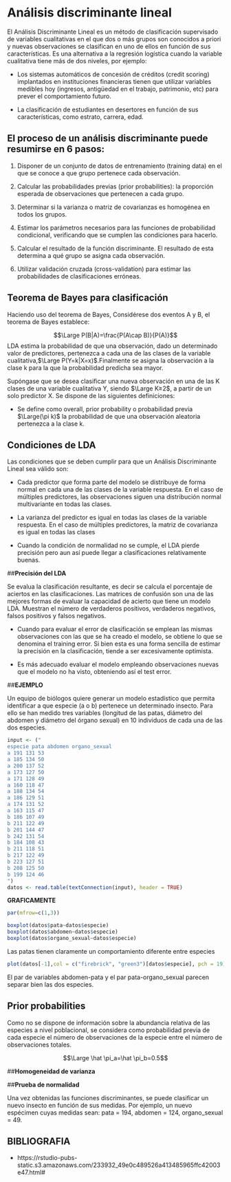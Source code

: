 
# Análisis discriminante lineal 

El Análisis Discriminante Lineal es un método de clasificación supervisado de variables cualitativas en el que dos o más grupos son conocidos a priori y nuevas observaciones se clasifican en uno de ellos en función de sus características. Es una alternativa a la regresión logística cuando la variable cualitativa tiene más de dos niveles, por ejemplo: 

- Los sistemas automáticos de concesión de créditos (credit scoring) implantados en  instituciones financieras tienen que utilizar variables medibles hoy (ingresos, antigüedad en el trabajo, patrimonio, etc) para prever el comportamiento futuro.

- La clasificación de estudiantes en desertores en función de sus características, como estrato, carrera, edad.


## El proceso de un análisis discriminante puede resumirse en 6 pasos:

1.  Disponer de un conjunto de datos de entrenamiento (training data) en el que se conoce a que grupo pertenece cada observación.

2.  Calcular las probabilidades previas (prior probabilities): la proporción esperada de observaciones que pertenecen a cada grupo.

3.  Determinar si la varianza o matriz de covarianzas es homogénea en todos los grupos. 

4.  Estimar los parámetros necesarios para las funciones de probabilidad condicional, verificando que se cumplen las condiciones para hacerlo.

5.  Calcular el resultado de la función discriminante. El resultado de esta determina a qué grupo se asigna cada observación.

6.  Utilizar validación cruzada (cross-validation) para estimar las probabilidades de clasificaciones erróneas.


## **Teorema de Bayes para clasificación**

Haciendo uso del teorema de Bayes, Considérese dos eventos A y B, el teorema de Bayes establece:

$$\Large P(B|A)=\frac{P(A\cap B)}{P(A)}$$
LDA estima la probabilidad de que una observación, dado un determinado valor de predictores, pertenezca a cada una de las clases de la variable cualitativa,$\Large P(Y=k|X=x)$.Finalmente se asigna la observación a la clase k para la que la probabilidad predicha sea mayor.

Supóngase que se desea clasificar una nueva observación en una de las K clases de una variable cualitativa Y, siendo $\Large K≥2$, a partir de un solo predictor X. Se dispone de las siguientes definiciones:

- Se define como overall, prior probability o probabilidad previa $\Large(\pi k)$ la probabilidad de que una observación aleatoria pertenezca a la clase k.


## **Condiciones de LDA**


Las condiciones que se deben cumplir para que un Análisis Discriminante Lineal sea válido son:

- Cada predictor que forma parte del modelo se distribuye de forma normal en cada una de las clases de la variable respuesta. En el caso de múltiples predictores, las observaciones siguen una distribución normal multivariante en todas las clases.

- La varianza del predictor es igual en todas las clases de la variable respuesta. En el caso de múltiples predictores, la matriz de covarianza es igual en todas las clases

- Cuando la condición de normalidad no se cumple, el LDA pierde precisión pero aun así puede llegar a clasificaciones relativamente buenas. 




##**Precisión del LDA**


Se evalua la clasificación resultante, es decir se calcula el porcentaje de aciertos en las clasificaciones.
Las matrices de confusión son una de las mejores formas de evaluar la capacidad de acierto que tiene un modelo LDA. 
Muestran el número de verdaderos positivos, verdaderos negativos, falsos positivos y falsos negativos. 

- Cuando para evaluar el error de clasificación se emplean las mismas observaciones con las que se ha creado el modelo, se obtiene lo que se denomina el training error. Si bien esta es una forma sencilla de estimar la precisión en la clasificación, tiende a ser excesivamente optimista.

-  Es más adecuado evaluar el modelo empleando observaciones nuevas que el modelo no ha visto, obteniendo así el test error. 


##**EJEMPLO**

Un equipo de biólogos quiere generar un modelo estadístico que permita identificar a que especie (a o b) pertenece un determinado insecto. Para ello se han medido tres variables (longitud de las patas, diámetro del abdomen y diámetro del órgano sexual) en 10 individuos de cada una de las dos especies.

```r
input <- ("
especie pata abdomen organo_sexual 
a 191 131 53
a 185 134 50
a 200 137 52
a 173 127 50
a 171 128 49
a 160 118 47
a 188 134 54
a 186 129 51
a 174 131 52
a 163 115 47
b 186 107 49
b 211 122 49
b 201 144 47
b 242 131 54
b 184 108 43
b 211 118 51
b 217 122 49
b 223 127 51
b 208 125 50
b 199 124 46
")
datos <- read.table(textConnection(input), header = TRUE)
```


**GRAFICAMENTE**
```r

par(mfrow=c(1,3))

boxplot(datos$pata~datos$especie)
boxplot(datos$abdomen~datos$especie)
boxplot(datos$organo_sexual~datos$especie)

```
Las patas tienen claramente un comportamiento diferente entre especies

```r
plot(datos[-1],col = c("firebrick", "green3")[datos$especie], pch = 19)
```

El par de variables abdomen-pata y el par pata-organo_sexual parecen separar bien las dos especies.


## **Prior probabilities**


Como no se dispone de información sobre la abundancia relativa de las especies a nivel poblacional, se considera como probabilidad previa de cada especie el número de observaciones de la especie entre el número de observaciones totales.


$$\Large \hat \pi_a=\hat \pi_b=0.5$$


##**Homogeneidad de varianza**




##**Prueba de normalidad**


Una vez obtenidas las funciones discriminantes, se puede clasificar un nuevo insecto en función de sus medidas. Por ejemplo, un nuevo espécimen cuyas medidas sean: pata = 194, abdomen = 124, organo_sexual = 49.




## **BIBLIOGRAFIA**

- https://rstudio-pubs-static.s3.amazonaws.com/233932_49e0c489526a413485965ffc42003e47.html#

